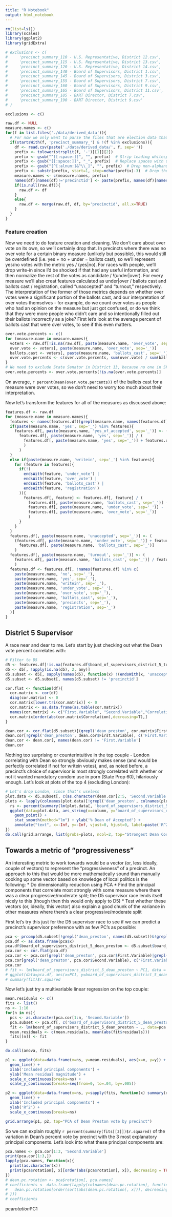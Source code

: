 ```yaml
---
title: "R Notebook"
output: html_notebook
---
```


```r
rm(list=ls())
library(scales)
library(ggplot2)
library(gridExtra)
```

```r

# exclusions <- c(
#     'precinct_summary_110 - U.S. Representative, District 12.csv',
#     'precinct_summary_115 - U.S. Representative, District 13.csv',
#     'precinct_summary_120 - U.S. Representative, District 14.csv',
#     'precinct_summary_140 - Board of Supervisors, District 1.csv',
#     'precinct_summary_145 - Board of Supervisors, District 3.csv',
#     'precinct_summary_155 - Board of Supervisors, District 7.csv',
#     'precinct_summary_160 - Board of Supervisors, District 9.csv',
#     'precinct_summary_165 - Board of Supervisors, District 11.csv',
#     'precinct_summary_185 - BART Director, District 7.csv',
#     'precinct_summary_190 - BART Director, District 9.csv'
# )

exclusions <- c()

raw.df <- NULL
measure.names <- c()
for(f in list.files('./data/derived_data')){
  # For now we only want to parse the files that are election data that is not explicitly excluded above
  if(startsWith(f, 'precinct_summary_') & !(f %in% exclusions)){
    df <- read.csv(paste('./data/derived_data/', f, sep=''))
    prefix <- tolower(strsplit(f, '-')[[1]][2])
    prefix <- gsub("^[[:space:]]", "", prefix)  # Strip leading whitespace
    prefix <- gsub("[[:space:]]", "_", prefix)  # Replace spaces with underscores
    prefix <- gsub("[^[:alnum:]&^\\_]", "", prefix)  # Drop non-alphanumeric characters (except underscores)
    prefix <- substr(prefix, start=1, stop=nchar(prefix)-3)  # Drop the "csv" from the end
    measure.names <- c(measure.names, prefix)
    names(df)[names(df)!='precinctid'] <- paste(prefix, names(df)[names(df)!='precinctid'], sep='_')
    if(is.null(raw.df)){
      raw.df <- df
    }
    else{
      raw.df <- merge(raw.df, df, by='precinctid', all.x=TRUE)
    }
  }
}
```

### Feature creation

Now we need to do feature creation and cleaning. We don't care about over vote on its own, so we'll certainly drop that. In precincts where there was no over vote for a certain binary measure (unlikely but possible), this would still be overdefined (i.e. yes + no + under = ballots cast), so we'll represent yes/no votes with the metric yes / (yes|no). For races with people, we'll drop write-in since I'd be shocked if that had any useful information, and then normalize the rest of the votes as candidate / !(under|over). For every measure we'll also creat features calculated as under|over / ballots cast and ballots cast / registration, called "unaccepted" and "turnout," respectively. The interpretation of the former of those metrics depends on whether over votes were a significant portion of the ballots cast, and our interpretation of over votes themselves - for example, do we count over votes as people who had an opinion on the measure but just got confused, or do we think that they were more people who didn't care and so intentionally filled out their ballots incorrectly as a joke? First let's look at the average percent of ballots cast that were over votes, to see if this even matters.

```r
over.vote.percents <- c()
for (measure.name in measure.names){
  voters <- raw.df[!is.na(raw.df[, paste(measure.name, 'over_vote', sep='_')]),]
  over.vote <- voters[, paste(measure.name, 'over_vote', sep='_')]
  ballots.cast <- voters[, paste(measure.name, 'ballots_cast', sep='_')]
  over.vote.percents <- c(over.vote.percents, sum(over.vote) / sum(ballots.cast))
}
# We need to exclude State Senator in District 13, because no one in SF voted in it:
over.vote.percents <- over.vote.percents[!is.na(over.vote.percents)]
```

On average, `r percent(mean(over.vote.percents))` of the ballots cast for a measure were over votes, so we don't need to worry too much about their interpretation.

Now let's transform the features for all of the measures as discussed above:

```r
features.df <- raw.df
for (measure.name in measure.names){
  features <- names(features.df)[grepl(measure.name, names(features.df))]
  if(paste(measure.name, 'yes', sep='_') %in% features){
    features.df[, paste(measure.name, 'yes_of_accepted', sep='_')] <- (
      features.df[, paste(measure.name, 'yes', sep='_')] / (
        features.df[, paste(measure.name, 'yes', sep='_')] + features.df[, paste(measure.name, 'no', sep='_')]
        )
      )
  }
  else if(paste(measure.name, 'writein', sep='_') %in% features){
    for (feature in features){
      if(!(
        endsWith(feature, 'under_vote') |
        endsWith(feature, 'over_vote') |
        endsWith(feature, 'ballots_cast') |
        endsWith(feature, 'registration')
      )){
        features.df[, feature] <- features.df[, feature] / (
          features.df[, paste(measure.name, 'ballots_cast', sep='_')] -
          features.df[, paste(measure.name, 'under_vote', sep='_')] -
          features.df[, paste(measure.name, 'over_vote', sep='_')]
          )
      }
    }
  }
  features.df[, paste(measure.name, 'unaccepted', sep='_')] <- (
    (features.df[, paste(measure.name, 'under_vote', sep='_')] + features.df[, paste(measure.name, 'over_vote', sep='_')]) /
      features.df[, paste(measure.name, 'ballots_cast', sep='_')]
    )
  features.df[, paste(measure.name, 'turnout', sep='_')] <- (
    features.df[, paste(measure.name, 'ballots_cast', sep='_')] / features.df[, paste(measure.name, 'registration', sep='_')]
    )
  features.df <- features.df[, !names(features.df) %in% c(
    paste(measure.name, 'no', sep='_'),
    paste(measure.name, 'yes', sep='_'),
    paste(measure.name, 'writein', sep='_'),
    paste(measure.name, 'under_vote', sep='_'),
    paste(measure.name, 'over_vote', sep='_'),
    paste(measure.name, 'ballots_cast', sep='_'),
    paste(measure.name, 'precincts', sep='_'),
    paste(measure.name, 'registration', sep='_')
  )]
}
```

## District 5 Supervisor

A race near and dear to me. Let's start by just checking out what the Dean vote percent correlates with:

```r
# Filter to D5
d5 <- features.df[!is.na(features.df$board_of_supervisors_district_5_turnout),]
d5 <- d5[, !apply(is.na(d5), 2, any)]
d5.subset <- d5[, sapply(names(d5), function(x) !(endsWith(x, 'unaccepted') | endsWith(x, 'turnout')) )]
d5.subset <- d5.subset[, names(d5.subset) != 'precinctid']
```

```r
cor.flat <- function(df){
  cor.matrix <- cor(df)
  diag(cor.matrix) <- 0
  cor.matrix[lower.tri(cor.matrix)] <- 0
  cor.matrix <- as.data.frame(as.table(cor.matrix))
  names(cor.matrix) <- c("First.Variable", "Second.Variable","Correlation")
  cor.matrix[order(abs(cor.matrix$Correlation),decreasing=T),]
}

dean.cor <- cor.flat(d5.subset)[(grepl('dean_preston', cor.matrix$First.Variable))|(grepl('dean_preston', cor.matrix$Second.Variable)),]
dean.cor[!grepl('dean_preston', dean.cor$First.Variable), c('First.Variable', 'Second.Variable')] <- dean.cor[!grepl('dean_preston', dean.cor$First.Variable), c('Second.Variable', 'First.Variable')]
dean.cor <- dean.cor[, names(dean.cor) != 'First.Variable']
dean.cor
```

Nothing too surprising or counterintuitive in the top couple - London correlating with Dean so strongly obviously makes sense (and would be perfectly correlated if not for writein votes), and, as noted before, a precinct's choice of supervisor is most strongly correlated with whether or not it wanted mandatory condom use in porn (State Prop 60), hilariously enough. Let's look at plots of the top 4 (excluding London):

```r
# Let's drop London, since that's useless
plot.data <- d5.subset[, c(as.character(dean.cor[2:5, 'Second.Variable']), 'board_of_supervisors_district_5_dean_preston')]
plots <- lapply(colnames(plot.data)[!grepl('dean_preston', colnames(plot.data))], function(column) {
  rs <- percent(summary(lm(plot.data[, 'board_of_supervisors_district_5_dean_preston']~plot.data[,column]))$r.squared)
  ggplot(data=plot.data, aes_string(x=column, y='board_of_supervisors_district_5_dean_preston')) +
    geom_point() +
    stat_smooth(method="lm") + ylab('% Dean of Accepted') +
    annotate("text", x=-Inf, y=-Inf, vjust=0, hjust=0, label=paste('R^2=', rs, sep=''))
})
do.call(grid.arrange, list(grobs=plots, ncol=2, top="Strongest Dean Correlations"))
```

## Towards a metric of "progressiveness"

An interesting metric to work towards would be a vector (or, less ideally, couple of vectors) to represent the "progressiveness" of a precinct. An approach to this that would be more mathematically sound than manually cooking up some vector based on knowledge of local politics is the following:
* Do dimensionality reduction using PCA
* Find the principal components that correlate most strongly with some measure where there was a clear progressive/moderate split; the D5 supervisor race lends itself nicely to this (though then this would only apply to D5)
* Test whether these vectors (or, ideally, this vector) also explain a good chunk of the variance in other measures where there's a clear progressive/moderate split

First let's try this just for the D5 supervisor race to see if we can predict a precinct's supervisor preference with as few PC's as possible:

```r
pca <- prcomp(d5.subset[!grepl('dean_preston', names(d5.subset))&!grepl('london_breed', names(d5.subset))], center=TRUE, scale=TRUE)
pca.df <- as.data.frame(pca$x)
pca.df$board_of_supervisors_district_5_dean_preston <- d5.subset$board_of_supervisors_district_5_dean_preston
pca.cor <- cor.flat(pca.df)
pca.cor <- pca.cor[grepl('dean_preston', pca.cor$First.Variable)|grepl('dean_preston', pca.cor$Second.Variable), ]
pca.cor[grepl('dean_preston', pca.cor$Second.Variable), c('First.Variable', 'Second.Variable')] <- pca.cor[grepl('dean_preston', pca.cor$Second.Variable), c('Second.Variable', 'First.Variable')]
pca.cor
# fit <- lm(board_of_supervisors_district_5_dean_preston ~ PC1, data = pca.df)
# ggplot(data=pca.df, aes(x=PC1, y=board_of_supervisors_district_5_dean_preston)) + geom_point() + stat_smooth(method="lm")
# summary(fit)$r.squared
```

Now let's just try a multivariable linear regression on the top couple:

```r
mean.residuals <- c()
fits <- list()
ns <- 1:10
for(n in ns){
  pcs <- as.character(pca.cor[1:n, 'Second.Variable'])
  pca.subset <- pca.df[, c('board_of_supervisors_district_5_dean_preston', pcs)]
  fit <- lm(board_of_supervisors_district_5_dean_preston ~ ., data=pca.subset)
  mean.residuals <- c(mean.residuals, mean(abs(fit$residuals)))
  fits[[n]] <- fit
}

do.call(anova, fits)

p1 <- ggplot(data=data.frame(x=ns, y=mean.residuals), aes(x=x, y=y)) +
  geom_line() +
  xlab('Included principal components') +
  ylab('Mean residual magnitude') +
  scale_x_continuous(breaks=ns) +
  scale_y_continuous(breaks=seq(from=0, to=.04, by=.005))

p2 <- ggplot(data=data.frame(x=ns, y=sapply(fits, function(x) summary(x)$r.squared)), aes(x=x, y=y)) +
  geom_line() +
  xlab('Included principal components') +
  ylab('R^2') +
  scale_x_continuous(breaks=ns)

grid.arrange(p1, p2, top="PCA of Dean Preston vote by precinct")

```

So we can explain roughly `r percent(summary(fits[[3]])$r.squared)` of the variation in Dean's percent vote by precinct with the 3 most explanatory principal components. Let's look into what these principal components are:

```r
pca.names <- pca.cor[1:3, 'Second.Variable']
print(pca.cor[1:3,])
lapply(pca.names, function(x){
  print(as.character(x))
  print(pca$rotation[, x][order(abs(pca$rotation[, x]), decreasing = TRUE)][1:10])
})
# dean.pc.rotation <- pca$rotation[, pca.names]
# coefficients <- data.frame(lapply(colnames(dean.pc.rotation), function(x){
#   dean.pc.rotation[order(sort(abs(dean.pc.rotation[, x])), decreasing = TRUE), x]
# }))
# coefficients

```
pca$rotation$PC1


